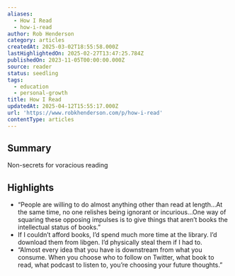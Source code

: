 ```yaml
---
aliases:
  - How I Read
  - how-i-read
author: Rob Henderson
category: articles
createdAt: 2025-03-02T18:55:58.000Z
lastHighlightedOn: 2025-02-27T13:47:25.784Z
publishedOn: 2023-11-05T00:00:00.000Z
source: reader
status: seedling
tags:
  - education
  - personal-growth
title: How I Read
updatedAt: 2025-04-12T15:55:17.000Z
url: 'https://www.robkhenderson.com/p/how-i-read'
contentType: articles
---
```

## Summary

Non-secrets for voracious reading

## Highlights

- “People are willing to do almost anything other than read at length…At the same time, no one relishes being ignorant or incurious…One way of squaring these opposing impulses is to give things that aren’t books the intellectual status of books.”
- If I couldn’t afford books, I’d spend much more time at the library. I’d download them from libgen. I’d physically steal them if I had to.
- “Almost every idea that you have is downstream from what you consume. When you choose who to follow on Twitter, what book to read, what podcast to listen to, you’re choosing your future thoughts.”
